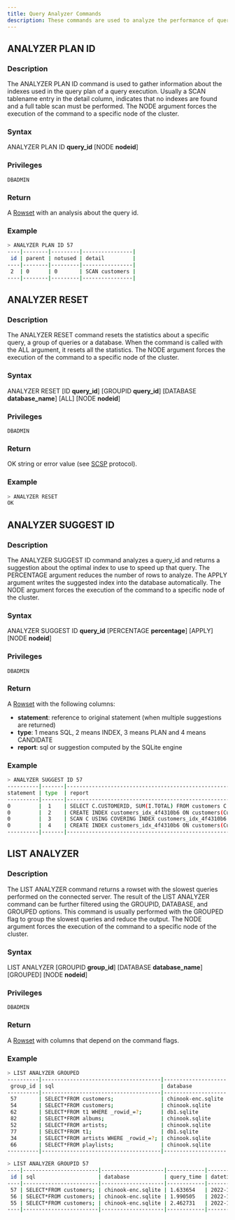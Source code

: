 ```yaml
---
title: Query Analyzer Commands
description: These commands are used to analyze the performance of queries executed on the server.
---
```

## ANALYZER PLAN ID

### Description

The ANALYZER PLAN ID command is used to gather information about the indexes used in the query plan of a query execution. Usually a SCAN tablename entry in the detail column, indicates that no indexes are found and a full table scan must be performed. The NODE argument forces the execution of the command to a specific node of the cluster.

### Syntax

ANALYZER PLAN ID **query_id** [NODE **nodeid**]

### Privileges

```
DBADMIN
```

### Return

A [Rowset](https://github.com/sqlitecloud/sdk/blob/master/PROTOCOL.md) with an analysis about the query id.

### Example

```bash
> ANALYZER PLAN ID 57
----|--------|---------|----------------|
 id | parent | notused | detail         |
----|--------|---------|----------------|
 2  | 0      | 0       | SCAN customers |
----|--------|---------|----------------|
```

## ANALYZER RESET

### Description

The ANALYZER RESET command resets the statistics about a specific query, a group of queries or a database. When the command is called with the ALL argument, it resets all the statistics.
The NODE argument forces the execution of the command to a specific node of the cluster.

### Syntax

ANALYZER RESET [ID **query_id**] [GROUPID **query_id**] [DATABASE **database_name**] [ALL] [NODE **nodeid**]


### Privileges

```
DBADMIN
```

### Return

OK string or error value (see [SCSP](https://github.com/sqlitecloud/sdk/blob/master/PROTOCOL.md) protocol).

### Example

```bash
> ANALYZER RESET
OK
```

## ANALYZER SUGGEST ID

### Description

The ANALYZER SUGGEST ID command analyzes a query_id and returns a suggestion about the optimal index to use to speed up that query.
The PERCENTAGE argument reduces the number of rows to analyze.
The APPLY argument writes the suggested index into the database automatically.
The NODE argument forces the execution of the command to a specific node of the cluster.

### Syntax

ANALYZER SUGGEST ID **query_id** [PERCENTAGE **percentage**] [APPLY] [NODE **nodeid**]


### Privileges

```
DBADMIN
```

### Return

A [Rowset](https://github.com/sqlitecloud/sdk/blob/master/PROTOCOL.md) with the following columns:
* **statement**: reference to original statement (when multiple suggestions are returned)
* **type**: 1 means SQL, 2 means INDEX, 3 means PLAN and 4 means CANDIDATE
* **report**: sql or suggestion computed by the SQLite engine

### Example

```bash
> ANALYZER SUGGEST ID 57
----------|-------|----------------------------------------------------------------------------------------------------------------------------------------------|
statement | type  | report                                                                                                                                       |
----------|-------|----------------------------------------------------------------------------------------------------------------------------------------------|
0         |  1    | SELECT C.CUSTOMERID, SUM(I.TOTAL) FROM customers C JOIN invoices I ON C.CUSTOMERID = I.CUSTOMERID GROUP BY 1 ORDER BY 2 DESC;                |
0         |  2    | CREATE INDEX customers_idx_4f4310b6 ON customers(CustomerId DESC);                                                                           |
0         |  3    | SCAN C USING COVERING INDEX customers_idx_4f4310b6 SEARCH I USING INDEX IFK_InvoiceCustomerId (CustomerId=?) USE TEMP B-TREE FOR ORDER BY    |
0         |  4    | CREATE INDEX customers_idx_4f4310b6 ON customers(CustomerId DESC); -- stat1: 59 1                                                            |
----------|-------|----------------------------------------------------------------------------------------------------------------------------------------------|
```

## LIST ANALYZER

### Description

The LIST ANALYZER command returns a rowset with the slowest queries performed on the connected server.
The result of the LIST ANALYZER command can be further filtered using the GROUPID, DATABASE, and GROUPED options.
This command is usually performed with the GROUPED flag to group the slowest queries and reduce the output. The NODE argument forces the execution of the command to a specific node of the cluster.

### Syntax

LIST ANALYZER [GROUPID **group_id**] [DATABASE **database_name**] [GROUPED] [NODE **nodeid**]

### Privileges

```
DBADMIN
```

### Return

A [Rowset](https://github.com/sqlitecloud/sdk/blob/master/PROTOCOL.md) with columns that depend on the command flags.

### Example

```bash
> LIST ANALYZER GROUPED
----------|--------------------------------------|--------------------|-------------------|-----------------|-------------------|
 group_id | sql                                  | database           | AVG(query_time)   | MAX(query_time) | COUNT(query_time) |
----------|--------------------------------------|--------------------|-------------------|-----------------|-------------------|
 57       | SELECT*FROM customers;               | chinook-enc.sqlite | 2.02896333333333  | 2.462731        | 3                 |
 54       | SELECT*FROM customers;               | chinook.sqlite     | 1.907214          | 1.907214        | 1                 |
 62       | SELECT*FROM t1 WHERE _rowid_=?;      | db1.sqlite         | 1.238739          | 1.238739        | 1                 |
 82       | SELECT*FROM albums;                  | chinook.sqlite     | 0.924273967741935 | 2.081847        | 31                |
 52       | SELECT*FROM artists;                 | chinook.sqlite     | 0.820239          | 0.944221        | 2                 |
 77       | SELECT*FROM t1;                      | db1.sqlite         | 0.6965005         | 0.706278        | 2                 |
 34       | SELECT*FROM artists WHERE _rowid_=?; | chinook.sqlite     | 0.659359          | 0.659359        | 1                 |
 66       | SELECT*FROM playlists;               | chinook.sqlite     | 0.634047666666667 | 0.720039        | 3                 |
----------|--------------------------------------|--------------------|-------------------|-----------------|-------------------|

> LIST ANALYZER GROUPID 57
----|------------------------|--------------------|------------|---------------------|
 id | sql                    | database           | query_time | datetime            |
----|------------------------|--------------------|------------|---------------------|
 57 | SELECT*FROM customers; | chinook-enc.sqlite | 1.633654   | 2022-12-27 20:42:04 |
 56 | SELECT*FROM customers; | chinook-enc.sqlite | 1.990505   | 2022-12-27 20:42:03 |
 55 | SELECT*FROM customers; | chinook-enc.sqlite | 2.462731   | 2022-12-27 20:41:43 |
----|------------------------|--------------------|------------|---------------------|
 
```
